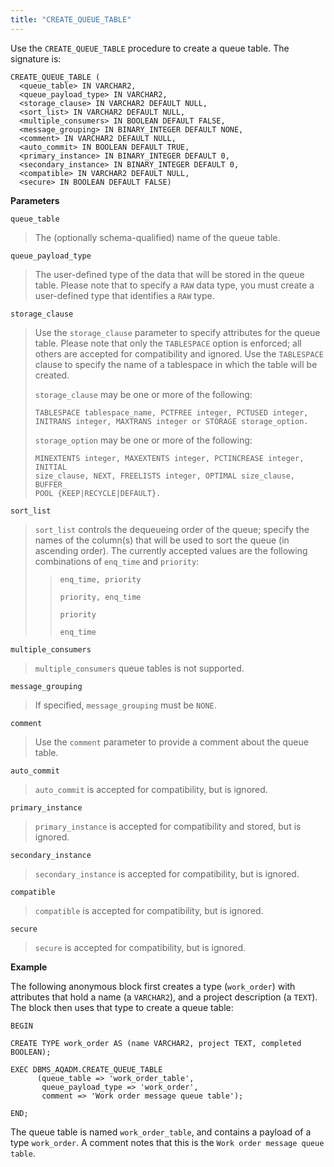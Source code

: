 ```yaml
---
title: "CREATE_QUEUE_TABLE"
---
```


Use the `CREATE_QUEUE_TABLE` procedure to create a queue table. The signature is:

``` text
CREATE_QUEUE_TABLE (
  <queue_table> IN VARCHAR2,
  <queue_payload_type> IN VARCHAR2,
  <storage_clause> IN VARCHAR2 DEFAULT NULL,
  <sort_list> IN VARCHAR2 DEFAULT NULL,
  <multiple_consumers> IN BOOLEAN DEFAULT FALSE,
  <message_grouping> IN BINARY_INTEGER DEFAULT NONE,
  <comment> IN VARCHAR2 DEFAULT NULL,
  <auto_commit> IN BOOLEAN DEFAULT TRUE,
  <primary_instance> IN BINARY_INTEGER DEFAULT 0,
  <secondary_instance> IN BINARY_INTEGER DEFAULT 0,
  <compatible> IN VARCHAR2 DEFAULT NULL,
  <secure> IN BOOLEAN DEFAULT FALSE)
```

**Parameters**

`queue_table`

> The (optionally schema-qualified) name of the queue table.

`queue_payload_type`

> The user-defined type of the data that will be stored in the queue table. Please note that to specify a `RAW` data type, you must create a user-defined type that identifies a `RAW` type.

`storage_clause`

> Use the `storage_clause` parameter to specify attributes for the queue table. Please note that only the `TABLESPACE` option is enforced; all others are accepted for compatibility and ignored. Use the `TABLESPACE` clause to specify the name of a tablespace in which the table will be created.
>
> `storage_clause` may be one or more of the following:
>
> ``` text
> TABLESPACE tablespace_name, PCTFREE integer, PCTUSED integer,
> INITRANS integer, MAXTRANS integer or STORAGE storage_option.
> ```
>
> `storage_option` may be one or more of the following:
>
> ``` text
> MINEXTENTS integer, MAXEXTENTS integer, PCTINCREASE integer, INITIAL
> size_clause, NEXT, FREELISTS integer, OPTIMAL size_clause, BUFFER_
> POOL {KEEP|RECYCLE|DEFAULT}.
> ```

`sort_list`

> `sort_list` controls the dequeueing order of the queue; specify the names of the column(s) that will be used to sort the queue (in ascending order). The currently accepted values are the following combinations of `enq_time` and `priority`:
>
> > `enq_time, priority`
> >
> > `priority, enq_time`
> >
> > `priority`
> >
> > `enq_time`

`multiple_consumers`

> `multiple_consumers` queue tables is not supported.

`message_grouping`

> If specified, `message_grouping` must be `NONE`.

`comment`

> Use the `comment` parameter to provide a comment about the queue table.

`auto_commit`

> `auto_commit` is accepted for compatibility, but is ignored.

`primary_instance`

> `primary_instance` is accepted for compatibility and stored, but is ignored.

`secondary_instance`

> `secondary_instance` is accepted for compatibility, but is ignored.

`compatible`

> `compatible` is accepted for compatibility, but is ignored.

`secure`

> `secure` is accepted for compatibility, but is ignored.

**Example**

The following anonymous block first creates a type (`work_order`) with attributes that hold a name (a `VARCHAR2`), and a project description (a `TEXT`). The block then uses that type to create a queue table:

``` text
BEGIN

CREATE TYPE work_order AS (name VARCHAR2, project TEXT, completed BOOLEAN);

EXEC DBMS_AQADM.CREATE_QUEUE_TABLE
      (queue_table => 'work_order_table',
       queue_payload_type => 'work_order',
       comment => 'Work order message queue table');

END;
```

The queue table is named `work_order_table`, and contains a payload of a type `work_order`. A comment notes that this is the `Work order message queue table`.
